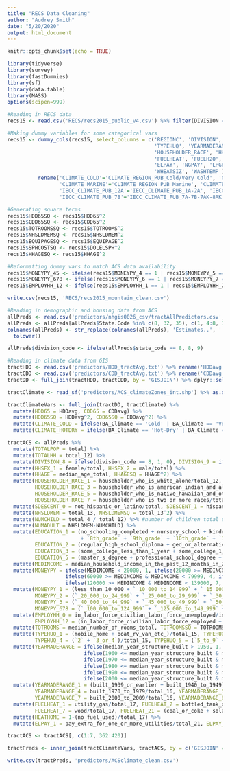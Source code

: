 ```yaml
---
title: "RECS Data Cleaning"
author: "Audrey Smith"
date: "5/20/2020"
output: html_document
---
```


```r
knitr::opts_chunk$set(echo = TRUE)
```

```r
library(tidyverse)
library(survey)
library(fastDummies)
library(sf)
library(data.table)
library(MASS)
options(scipen=999)
```

```r
#Reading in RECS data
recs15 <- read.csv('RECS/recs2015_public_v4.csv') %>% filter(DIVISION == 8 | DIVISION == 9)

#Making dummy variables for some categorical vars
recs15 <- dummy_cols(recs15, select_columns = c('REGIONC', 'DIVISION', 'UATYP10', 'CLIMATE_REGION_PUB', 'IECC_CLIMATE_PUB',
                                                'TYPEHUQ', 'YEARMADERANGE', 'WALLTYPE', 
                                                'HOUSEHOLDER_RACE', 'HHSEX', 'KOWNRENT', 'EDUCATION', 'MONEYPY', 'EMPLOYHH', 'SDESCENT',
                                                'FUELHEAT', 'FUELH2O',
                                                'ELPAY', 'NGPAY', 'LPGPAY', 'FOPAY',
                                                'WHEATSIZ', 'WASHTEMP')) %>%
          rename('CLIMATE_COLD'='CLIMATE_REGION_PUB_Cold/Very Cold', 'CLIMATE_HOTDRY'='CLIMATE_REGION_PUB_Hot-Dry/Mixed-Dry',
                 'CLIMATE_MARINE'='CLIMATE_REGION_PUB_Marine', 'CLIMATE_HOTHUMID'='CLIMATE_REGION_PUB_Hot-Humid', 'CLIMATE_MIXHUMID'='CLIMATE_REGION_PUB_Mixed-Humid', 
                 'IECC_CLIMATE_PUB_12A'='IECC_CLIMATE_PUB_1A-2A', 'IECC_CLIMATE_PUB_34B'='IECC_CLIMATE_PUB_3B-4B', 'IECC_CLIMATE_PUB_6AB'='IECC_CLIMATE_PUB_6A-6B',
                 'IECC_CLIMATE_PUB_78'='IECC_CLIMATE_PUB_7A-7B-7AK-8AK')

#Generating square terms
recs15$HDD65SQ <- recs15$HDD65^2
recs15$CDD65SQ <- recs15$CDD65^2
recs15$TOTROOMSSQ <- recs15$TOTROOMS^2
recs15$NHSLDMEMSQ <- recs15$NHSLDMEM^2
recs15$EQUIPAGESQ <- recs15$EQUIPAGE^2
recs15$SPHCOSTSQ <- recs15$DOLELSPH^2
recs15$HHAGESQ <- recs15$HHAGE^2

#Reformatting dummy vars to match ACS data availability
recs15$MONEYPY_45 <- ifelse(recs15$MONEYPY_4 == 1 | recs15$MONEYPY_5 == 1, 1, 0)
recs15$MONEYPY_678 <- ifelse(recs15$MONEYPY_6 == 1 | recs15$MONEYPY_7 == 1 | recs15$MONEYPY_8 == 1, 1, 0)
recs15$EMPLOYHH_12 <- ifelse(recs15$EMPLOYHH_1 == 1 | recs15$EMPLOYHH_2 == 1, 1, 0)

write.csv(recs15, 'RECS/recs2015_mountain_clean.csv')
```

```r
#Reading in demographic and housing data from ACS
allPreds <- read.csv('predictors/nhgis0026_csv/tractAllPredictors.csv', skip = 1, header = TRUE, stringsAsFactors = FALSE)
allPreds <- allPreds[allPreds$State.Code %in% c(8, 32, 35), c(1, 4:8, 11, 38:391)]
colnames(allPreds) <- str_replace(colnames(allPreds), 'Estimates..', '') %>% gsub(x = ., pattern = '\\.\\.+', replacement = '.') %>% gsub(x = ., pattern = '\\.', replacement = '_') %>%
  tolower()

allPreds$division_code <- ifelse(allPreds$state_code == 8, 8, 9)

#Reading in climate data from GIS
tractHDD <- read.csv('predictors/HDD_tractAvg.txt') %>% rename('HDDavg'='MEAN')
tractCDD <- read.csv('predictors/CDD_tractAvg.txt') %>% rename('CDDavg'='MEAN')
tractDD <- full_join(tractHDD, tractCDD, by = 'GISJOIN') %>% dplyr::select(2, 9, 19)

tractClimate <- read_sf('predictors/ACS_climateZones_int.shp') %>% as.data.frame() %>% dplyr::select(-geometry) %>% dplyr::select(GISJOIN, IECC_Clima, BA_Climate)

tractClimateVars <- full_join(tractDD, tractClimate) %>%
  mutate(HDD65 = HDDavg, CDD65 = CDDavg) %>%
  mutate(HDD65SQ = HDDavg^2, CDD65SQ = CDDavg^2) %>%
  mutate(CLIMATE_COLD = ifelse(BA_Climate == 'Cold' | BA_Climate == 'Very Cold', 1, 0)) %>%
  mutate(CLIMATE_HOTDRY = ifelse(BA_Climate == 'Hot-Dry' | BA_Climate == 'Mixed-Dry', 1, 0))

tractACS <- allPreds %>%
  mutate(TOTALPOP = total) %>%
  mutate(TOTALHH = total_12) %>%
  mutate(DIVISION_8 = ifelse(division_code == 8, 1, 0), DIVISION_9 = ifelse(division_code == 9, 1, 0)) %>%
  mutate(HHSEX_1 = female/total, HHSEX_2 = male/total) %>%
  mutate(HHAGE = median_age_total, HHAGESQ = HHAGE^2) %>%
  mutate(HOUSEHOLDER_RACE_1 = householder_who_is_white_alone/total_12, HOUSEHOLDER_RACE_2 = householder_who_is_black_or_african_american_alone/total_12, 
         HOUSEHOLDER_RACE_3 = householder_who_is_american_indian_and_alaska_native_alone/total_12, HOUSEHOLDER_RACE_4 = householder_who_is_asian_alone/total_12, 
         HOUSEHOLDER_RACE_5 = householder_who_is_native_hawaiian_and_other_pacific_islander_alone/total_12, HOUSEHOLDER_RACE_6 = householder_who_is_some_other_race_alone/total_12,
         HOUSEHOLDER_RACE_7 = householder_who_is_two_or_more_races/total_12) %>%
  mutate(SDESCENT_0 = not_hispanic_or_latino/total, SDESCENT_1 = hispanic_or_latino/total) %>%
  mutate(NHSLDMEM = total_13, NHSLDMEMSQ = total_13^2) %>%
  mutate(NUMCHILD = total_4 / total_12) %>% #number of children total divided by number of households
  mutate(NUMADULT = NHSLDMEM-NUMCHILD) %>%
  mutate(EDUCATION_1 = (no_schooling_completed + nursery_school + kindergarten + `1st_grade` + `2nd_grade` + `3rd_grade` + `4th_grade` + `5th_grade` + `6th_grade` + `7th_grade`
                        + `8th_grade` + `9th_grade` + `10th_grade` + `11th_grade` + `12th_grade_no_diploma`)/total_6,
         EDUCATION_2 = (regular_high_school_diploma + ged_or_alternative_credential)/total_6, 
         EDUCATION_3 = (some_college_less_than_1_year + some_college_1_or_more_years_no_degree + associate_s_degree)/total_6, EDUCATION_4 = bachelor_s_degree/total_6,
         EDUCATION_5 = (master_s_degree + professional_school_degree + doctorate_degree)/total_6) %>%
  mutate(MEDINCOME = median_household_income_in_the_past_12_months_in_2018_inflation_adjusted_dollars_) %>%
  mutate(MONEYPY = ifelse(MEDINCOME < 20000, 1, ifelse(20000 >= MEDINCOME & MEDINCOME < 39999, 2, ifelse(40000 >= MEDINCOME & MEDINCOME < 59999, 3,
                   ifelse(60000 >= MEDINCOME & MEDINCOME < 79999, 4, ifelse(80000 >= MEDINCOME & MEDINCOME < 99999, 5, ifelse(100000 >= MEDINCOME & MEDINCOME < 119000, 6,
                   ifelse(120000 >= MEDINCOME & MEDINCOME < 139000, 7, ifelse(MEDINCOME >= 140000, 8, NA))))))))) %>%
  mutate(MONEYPY_1 = (less_than_10_000 + `_10_000_to_14_999` + `_15_000_to_19_999`)/total_7, 
         MONEYPY_2 = (`_20_000_to_24_999` + `_25_000_to_29_999` + `_30_000_to_34_999` + `_35_000_to_39_999`)/total_7,
         MONEYPY_3 = (`_40_000_to_44_999` + `_45_000_to_49_999` + `_50_000_to_59_999`)/total_7, MONEYPY_45 = (`_60_000_to_74_999` + `_75_000_to_99_999`)/total_7,
         MONEYPY_678 = (`_100_000_to_124_999` + `_125_000_to_149_999` + `_150_000_to_199_999` + `_200_000_or_more`)/total_7) %>%
  mutate(EMPLOYHH_0 = in_labor_force_civilian_labor_force_unemployed/in_labor_force,
         EMPLOYHH_12 = (in_labor_force_civilian_labor_force_employed + in_labor_force_armed_forces)/in_labor_force) %>%
  mutate(TOTROOMS = median_number_of_rooms_total, TOTROOMSSQ = TOTROOMS^2) %>%
  mutate(TYPEHUQ_1 = (mobile_home + boat_rv_van_etc_)/total_15, TYPEHUQ_2 = `1_detached`/total_15, TYPEHUQ_3 = `1_attached`/total_15, 
         TYPEHUQ_4 = (`2` + `3_or_4`)/total_15, TYPEHUQ_5 = (`5_to_9` + `10_to_19` + `20_to_49` + `50_or_more`)/total_15) %>%
  mutate(YEARMADERANGE = ifelse(median_year_structure_built > 1950, 1, ifelse(1950 <= median_year_structure_built & median_year_structure_built < 1960, 2,
                         ifelse(1960 <= median_year_structure_built & median_year_structure_built < 1970, 3, 
                         ifelse(1970 <= median_year_structure_built & median_year_structure_built < 1980, 4,
                         ifelse(1980 <= median_year_structure_built & median_year_structure_built < 1990, 5,
                         ifelse(1990 <= median_year_structure_built & median_year_structure_built < 2000, 6,
                         ifelse(2000 <= median_year_structure_built & median_year_structure_built < 2010, 7, ifelse(2010 <= median_year_structure_built, 8, NA))))))))) %>%
  mutate(YEARMADERANGE_1 = (built_1939_or_earlier + built_1940_to_1949)/total_16, YEARMADERANGE_2 = built_1950_to_1959/total_16, YEARMADERANGE_3 = built_1960_to_1969/total_16,
         YEARMADERANGE_4 = built_1970_to_1979/total_16, YEARMADERANGE_5 = built_1980_to_1989/total_16, YEARMADERANGE_6 = built_1990_to_1999/total_16, 
         YEARMADERANGE_7 = built_2000_to_2009/total_16, YEARMADERANGE_8 = (built_2010_to_2013 + built_2014_or_later)/total_16) %>%
  mutate(FUELHEAT_1 = utility_gas/total_17, FUELHEAT_2 = bottled_tank_or_lp_gas/total_17, FUELHEAT_3 = fuel_oil_kerosene_etc_/total_17, FUELHEAT_5 = electricity/total_17,
         FUELHEAT_7 = wood/total_17, FUELHEAT_21 = (coal_or_coke + solar_energy + other_fuel)/total_17) %>%
  mutate(HEATHOME = 1-(no_fuel_used)/total_17) %>%
  mutate(ELPAY_1 = pay_extra_for_one_or_more_utilities/total_21, ELPAY_2 = no_extra_payment_for_any_utilities/total_21)

tractACS <- tractACS[, c(1:7, 362:420)]

tractPreds <- inner_join(tractClimateVars, tractACS, by = c('GISJOIN' = 'gis_join_match_code'))

write.csv(tractPreds, 'predictors/ACSclimate_clean.csv')
```


